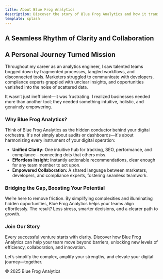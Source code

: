 ```yaml
---
title: About Blue Frog Analytics
description: Discover the story of Blue Frog Analytics and how it transforms complexity into clarity.
template: splash
---
```


<section className="container-fluid hero-section bg-white">
  <div className="row">
    <div className="col-lg-8 offset-lg-2 hero-content">
      <h1 className="display-4">A Seamless Rhythm of Clarity and Collaboration</h1>
    </div>
  </div>
</section>

<section className="container py-5 bg-white">
  <div className="row">
    <div className="col-lg-8 offset-lg-2">
      <h2 className="h2">A Personal Journey Turned Mission</h2>
      <p>
        Throughout my career as an analytics engineer, I saw talented teams bogged down by fragmented processes,
        tangled workflows, and disconnected tools. Marketers struggled to communicate with developers, compliance
        experts grappled with unclear insights, and opportunities vanished into the noise of scattered data.
      </p>
      <p>
        It wasn’t just inefficient—it was frustrating. I realized businesses needed more than another tool; they
        needed something intuitive, holistic, and genuinely empowering.
      </p>
    </div>
  </div>
</section>

<section className="container py-5 bg-light">
  <div className="row">
    <div className="col-lg-8 offset-lg-2">
      <h3 className="h3">Why Blue Frog Analytics?</h3>
      <p>
        Think of Blue Frog Analytics as the hidden conductor behind your digital orchestra. It's not simply about audits or dashboards—it's about harmonizing every instrument of your digital operation:
      </p>
      <ul>
        <li><strong>Unified Clarity:</strong> One intuitive hub for tracking, SEO, performance, and compliance—connecting dots that others miss.</li>
        <li><strong>Effortless Insight:</strong> Instantly actionable recommendations, clear enough for any team member to act upon.</li>
        <li><strong>Empowered Collaboration:</strong> A shared language between marketers, developers, and compliance experts, fostering seamless teamwork.</li>
      </ul>
    </div>
  </div>
</section>

<section className="container py-5 bg-white">
  <div className="row">
    <div className="col-lg-8 offset-lg-2">
      <h3 className="h3">Bridging the Gap, Boosting Your Potential</h3>
      <p>
        We’re here to remove friction. By simplifying complexities and illuminating hidden opportunities, Blue Frog Analytics helps your teams align effortlessly. The result? Less stress, smarter decisions, and a clearer path to growth.
      </p>
    </div>
  </div>
</section>

<section className="container py-5 bg-light text-center">
  <div className="row">
    <div className="col-lg-8 offset-lg-2">
      <h3 className="h3">Join Our Story</h3>
      <p>
        Every successful venture starts with clarity. Discover how Blue Frog Analytics can help your team move beyond barriers, unlocking new levels of efficiency, collaboration, and innovation.
      </p>
      <p>Let’s simplify the complex, amplify your strengths, and elevate your digital journey—together.</p>
      <p className="small mb-0">&copy; 2025 Blue Frog Analytics</p>
    </div>
  </div>
</section>
